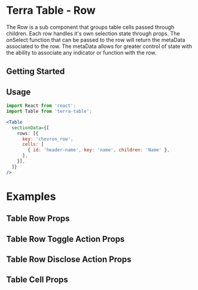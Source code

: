 
<Badge />

# Terra Table - Row

The Row is a sub component that groups table cells passed through children. Each row handles it's own selection state through props. The onSelect function that can be passed to the row will return the metaData associated to the row. The metaData allows for greater control of state with the ability to associate any indicator or function with the row.

## Getting Started

## Usage

```jsx
import React from 'react';
import Table from 'terra-table';

<Table
  sectionData={[
    rows: [{
      key: 'chevron_row',
      cells: [
        { id: 'header-name', key: 'name', children: 'Name' },
      ],
    }],
  ]}
/>
```

# Examples

<RowExample />

## Table Row Props

<RowProps />

## Table Row Toggle Action Props

<ToggleActionProps />

## Table Row Disclose Action Props

<DiscloseActionProps />

## Table Cell Props

<CellProps />
